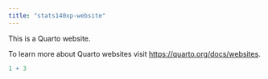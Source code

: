 ```yaml
---
title: "stats140xp-website"
---
```


This is a Quarto website.

To learn more about Quarto websites visit <https://quarto.org/docs/websites>.

```r
1 + 3
```
